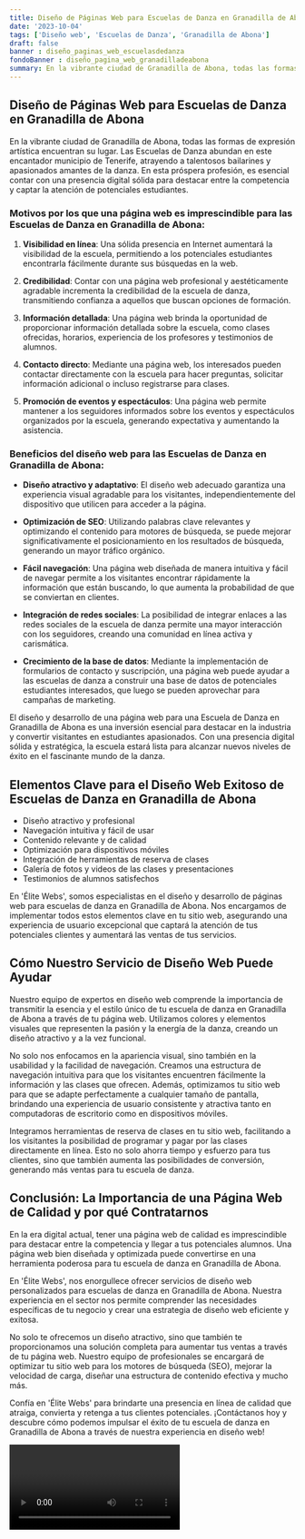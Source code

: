 ```yaml
---
title: Diseño de Páginas Web para Escuelas de Danza en Granadilla de Abona
date: '2023-10-04'
tags: ['Diseño web', 'Escuelas de Danza', 'Granadilla de Abona']
draft: false
banner : diseño_paginas_web_escuelasdedanza
fondoBanner : diseño_pagina_web_granadilladeabona
summary: En la vibrante ciudad de Granadilla de Abona, todas las formas de expresión artística encuentran su lugar. Las Escuelas de Danza abundan en este encantador municipio de Tenerife, atrayendo a talentosos bailarines y apasionados amantes de la danza. En esta próspera profesión, es esencial contar con una presencia digital sólida para destacar entre la competencia y captar la atención de potenciales estudiantes.
---
```


## Diseño de Páginas Web para Escuelas de Danza en Granadilla de Abona

En la vibrante ciudad de Granadilla de Abona, todas las formas de expresión artística encuentran su lugar. Las Escuelas de Danza abundan en este encantador municipio de Tenerife, atrayendo a talentosos bailarines y apasionados amantes de la danza. En esta próspera profesión, es esencial contar con una presencia digital sólida para destacar entre la competencia y captar la atención de potenciales estudiantes.

### Motivos por los que una página web es imprescindible para las Escuelas de Danza en Granadilla de Abona:

1. **Visibilidad en línea**: Una sólida presencia en Internet aumentará la visibilidad de la escuela, permitiendo a los potenciales estudiantes encontrarla fácilmente durante sus búsquedas en la web.

2. **Credibilidad**: Contar con una página web profesional y aestéticamente agradable incrementa la credibilidad de la escuela de danza, transmitiendo confianza a aquellos que buscan opciones de formación.

3. **Información detallada**: Una página web brinda la oportunidad de proporcionar información detallada sobre la escuela, como clases ofrecidas, horarios, experiencia de los profesores y testimonios de alumnos.

4. **Contacto directo**: Mediante una página web, los interesados pueden contactar directamente con la escuela para hacer preguntas, solicitar información adicional o incluso registrarse para clases.

5. **Promoción de eventos y espectáculos**: Una página web permite mantener a los seguidores informados sobre los eventos y espectáculos organizados por la escuela, generando expectativa y aumentando la asistencia.

### Beneficios del diseño web para las Escuelas de Danza en Granadilla de Abona:

- **Diseño atractivo y adaptativo**: El diseño web adecuado garantiza una experiencia visual agradable para los visitantes, independientemente del dispositivo que utilicen para acceder a la página.

- **Optimización de SEO**: Utilizando palabras clave relevantes y optimizando el contenido para motores de búsqueda, se puede mejorar significativamente el posicionamiento en los resultados de búsqueda, generando un mayor tráfico orgánico.

- **Fácil navegación**: Una página web diseñada de manera intuitiva y fácil de navegar permite a los visitantes encontrar rápidamente la información que están buscando, lo que aumenta la probabilidad de que se conviertan en clientes.

- **Integración de redes sociales**: La posibilidad de integrar enlaces a las redes sociales de la escuela de danza permite una mayor interacción con los seguidores, creando una comunidad en línea activa y carismática.

- **Crecimiento de la base de datos**: Mediante la implementación de formularios de contacto y suscripción, una página web puede ayudar a las escuelas de danza a construir una base de datos de potenciales estudiantes interesados, que luego se pueden aprovechar para campañas de marketing.

El diseño y desarrollo de una página web para una Escuela de Danza en Granadilla de Abona es una inversión esencial para destacar en la industria y convertir visitantes en estudiantes apasionados. Con una presencia digital sólida y estratégica, la escuela estará lista para alcanzar nuevos niveles de éxito en el fascinante mundo de la danza.

<GifSeo />

<Cta />

## Elementos Clave para el Diseño Web Exitoso de Escuelas de Danza en Granadilla de Abona

- Diseño atractivo y profesional
- Navegación intuitiva y fácil de usar
- Contenido relevante y de calidad
- Optimización para dispositivos móviles
- Integración de herramientas de reserva de clases
- Galería de fotos y videos de las clases y presentaciones
- Testimonios de alumnos satisfechos

En 'Élite Webs', somos especialistas en el diseño y desarrollo de páginas web para escuelas de danza en Granadilla de Abona. Nos encargamos de implementar todos estos elementos clave en tu sitio web, asegurando una experiencia de usuario excepcional que captará la atención de tus potenciales clientes y aumentará las ventas de tus servicios.

## Cómo Nuestro Servicio de Diseño Web Puede Ayudar

Nuestro equipo de expertos en diseño web comprende la importancia de transmitir la esencia y el estilo único de tu escuela de danza en Granadilla de Abona a través de tu página web. Utilizamos colores y elementos visuales que representen la pasión y la energía de la danza, creando un diseño atractivo y a la vez funcional.

No solo nos enfocamos en la apariencia visual, sino también en la usabilidad y la facilidad de navegación. Creamos una estructura de navegación intuitiva para que los visitantes encuentren fácilmente la información y las clases que ofrecen. Además, optimizamos tu sitio web para que se adapte perfectamente a cualquier tamaño de pantalla, brindando una experiencia de usuario consistente y atractiva tanto en computadoras de escritorio como en dispositivos móviles.

Integramos herramientas de reserva de clases en tu sitio web, facilitando a los visitantes la posibilidad de programar y pagar por las clases directamente en línea. Esto no solo ahorra tiempo y esfuerzo para tus clientes, sino que también aumenta las posibilidades de conversión, generando más ventas para tu escuela de danza.

## Conclusión: La Importancia de una Página Web de Calidad y por qué Contratarnos

En la era digital actual, tener una página web de calidad es imprescindible para destacar entre la competencia y llegar a tus potenciales alumnos. Una página web bien diseñada y optimizada puede convertirse en una herramienta poderosa para tu escuela de danza en Granadilla de Abona.

En 'Élite Webs', nos enorgullece ofrecer servicios de diseño web personalizados para escuelas de danza en Granadilla de Abona. Nuestra experiencia en el sector nos permite comprender las necesidades específicas de tu negocio y crear una estrategia de diseño web eficiente y exitosa.

No solo te ofrecemos un diseño atractivo, sino que también te proporcionamos una solución completa para aumentar tus ventas a través de tu página web. Nuestro equipo de profesionales se encargará de optimizar tu sitio web para los motores de búsqueda (SEO), mejorar la velocidad de carga, diseñar una estructura de contenido efectiva y mucho más.

Confía en 'Élite Webs' para brindarte una presencia en línea de calidad que atraiga, convierta y retenga a tus clientes potenciales. ¡Contáctanos hoy y descubre cómo podemos impulsar el éxito de tu escuela de danza en Granadilla de Abona a través de nuestra experiencia en diseño web!

<Video />

<CtaBot job='Escuelas de Danza' city='Granadilla de Abona'/>

<Gmaps query='Granadilla de Abona+españa+maps' />